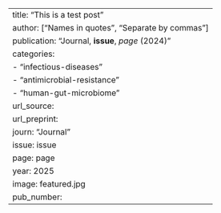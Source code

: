 ---
title: "This is a test post"
author: ["Names in quotes", "Separate by commas"]
publication: "Journal, **issue**, _page_ (2024)"
categories: 
   - "infectious-diseases"
   - "antimicrobial-resistance"
   - "human-gut-microbiome"
url_source: 
url_preprint: 
journ: "Journal"
issue: issue
page: page
year: 2025
image: featured.jpg
pub_number: 
---
